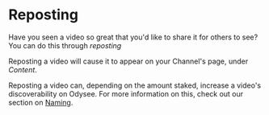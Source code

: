# Reposting

Have you seen a video so great that you'd like to share it for others to see? You can do this through *reposting*

Reposting a video will cause it to appear on your Channel's page, under *Content*.

Reposting a video can, depending on the amount staked, increase a video's discoverability on Odysee. For more information on this, check out our section on [Naming](https://help.odysee.tv/category-blockchain/category-staking/naming).
